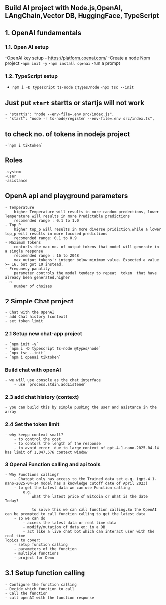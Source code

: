 ## Build AI project with Node.js,OpenAI, LAngChain,Vector DB, HuggingFace, TypeScript 

## 1. OpenAI fundamentals

### 1.1. Open AI setup
-OpenAI key setup
    - https://platform.openai.com/
-Create a node Npm project
    -`npm init -y`
    -`npm install openai`
-run a prompt

### 1.2. TypeScript setup
- `npm i -D typescript ts-node @types/node`
-`npx tsc --init`

## Just put `start` startts or startjs will not work
    - "startjs": "node --env-file=.env src/index.js",
    - "start": "node -r ts-node/register --env-file=.env src/index.ts",


## to check no. of tokens in nodejs project
    -`npm i tiktoken`

## Roles
    -system
    -user
    -asistance

## OpenA api and playground parameters
    - Temperature
        higher Temperature will results in more random predections, lower Temperature will results in more Predictable predictions
        recomended range : 0.1 to 1.0
    - Top P
        higher top_p will results in more diverse pridiction,while a lower top_p will results in more focused predictions
        recomended range: 0.1 to 0.9
    - Maximum Tokens
        contorls the max no. of output tokens that model will generate in a single response
        recomended range : 16 to 2048
        max_output_tokens': integer below minimum value. Expected a value >= 16, but got 10 instead.
    - Frequnecy panality
        parameter controls the modal tendecy to repeat  token  that have already been generated,higher 
    - n
        number of choises

## 2 Simple Chat project
    - Chat with the OpenAI
    - add Chat history (context)
    - set token limit

### 2.1 Setup new chat-app project
    - `npm init -y`
    - `npm i -D typescript ts-node @types/node`
    - `npx tsc --init`
    - `npm i openai tiktoken` 

### Build chat with openAI
    - we will use console as the chat interface 
        - use `process.stdin.addListener`

### 2.3 add chat history (context)
    - you can build this by simple pushing the user and asistance in the array

### 2.4 Set the token limit
    - why keepp context small?
        - to control the cost 
        - to contorl the length of the response
        - to avoid error  due to large context of gpt-4.1-nano-2025-04-14 has limit of 1,047,576 context window

### 3 Openai Function calling and api tools
    - Why Functions calling?
        - Chatgpt only has access to the Trained data set e.g. (gpt-4.1-nano-2025-04-14 model has a knowledge cutoff date of April 2023)
        - to get the Latest data we can use Function calling
            e.g.
                what the latest price of Bitcoin or What is the date Today?

                to solve this we can call function calling.So the OpenAI can be prompted to call function calling to get the latest data
        - so we can do 
            - access the latest data or real time data 
            - modify/mutation of data ex: in a DB
            - act like a live chat bot which can interact user with the real time
    Topics to cover:
        - setup function calling
        - parameters of the function
        - multiple functions
        - project for Demo

## 3.1 Setup function calling
    - Configure the function calling
    - Decide which function to call
    - Call the function
    - call openAI with the function response



